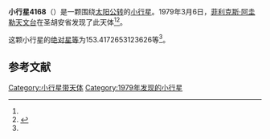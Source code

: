 {{Infobox planet
| bgcolour = #FFFFC0
| name = 4168 Millan
| symbol = 
| image = 
| caption = 
| discovery = yes
| discovery_ref = 
| discoverer = [[菲利克斯·阿圭勒天文台|菲利克斯·阿圭勒天文台]]
| discovery_site = [[圣胡安省|圣胡安省]] 
| discovered = 1979年3月6日
| designations = yes
| mp_name = 
| named_after = 
| alt_names = 1979 EE/ 1983 AG1
| mp_category = [[主带小行星|主带小行星]]
| orbit_ref = <ref name="a">[http://ssd.jpl.nasa.gov/sbdb.cgi?sstr=4168 4168 Millan] {{Wayback|url=http://ssd.jpl.nasa.gov/sbdb.cgi?sstr=4168 |date=20210717062557 }}，小行星數據庫瀏覽器（JPL Small-Body Database Browser）－[[美国国家航空航天局|美国国家航空航天局]]喷气推进实验室</ref>
| epoch = 2456400.5 (2013年4月18日更新)
| aphelion = {{convert|3.174267434450877|AU|km|3|abbr=on|lk=out}}
| perihelion = {{convert|1.960868826412757|AU|km|3|abbr=on}}
| semimajor = {{convert|2.567568130431817|AU|km|3|abbr=on}}
| eccentricity = 0.236293361
| period = 1502.731505 [[日|日]]<br />4.11[[儒略年|儒略年]]
| avg_speed = 
| inclination = 12.33202963351567
| asc_node = 328.1604602686431
| mean_anomaly = 
| arg_peri = 153.4172653123626
| satellites = 
| physical_characteristics = yes
| dimensions = 
| mass = 
| density = 
| surface_grav = 
| escape_velocity = 
| sidereal_day = 
| axial_tilt = 
| pole_ecliptic_lat = 
| pole_ecliptic_lon = 
| albedo = 
| temperatures= 
| temp_name1 = 
| mean_temp_1 = 
| max_temp_1 = 
| temp_name2 = 
| max_temp_2 = 
| spectral_type = 
| abs_magnitude = 153.4172653123626
}}

'''小行星4168'''（{{lang-en|4168 Millan}}）是一颗围绕[[太阳|太阳]][[公转|公转]]的[[小行星|小行星]]。1979年3月6日，[[菲利克斯·阿圭勒天文台|菲利克斯·阿圭勒天文台]]在圣胡安省发现了此天体<ref name="a" /><ref>{{cite news|title=小行星列表|url=http://cfa-www.harvard.edu/iau/lists/NumberedMPs.txt|accessdate=2013-07-08|newspaper=哈佛大学|archive-date=2008-05-17|archive-url=https://web.archive.org/web/20080517010638/http://cfa-www.harvard.edu/iau/lists/NumberedMPs.txt|dead-url=no}}</ref>。

这颗小行星的[[绝对星等|绝对星等]]为153.4172653123626等<ref name="a" />。

==参考文献==
{{reflist}}
{{Minor Planet Number|[[小行星4167|小行星4167]]|[[小行星4169|小行星4169]]}}

{{小天体}}

[[Category:小行星带天体|Category:小行星带天体]]
[[Category:1979年发现的小行星|Category:1979年发现的小行星]]

{{asteroid-stub}}